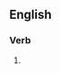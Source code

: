 {{also|incarcérâtes}}

==English==

===Verb===
{{head|en|verb form}}

# {{en-third-person singular of|incarcerate}}